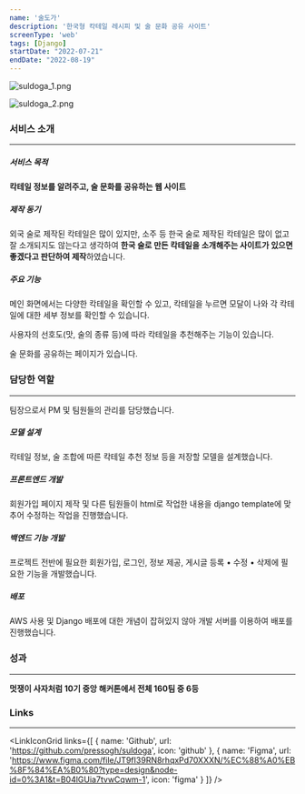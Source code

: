 ```yaml
---
name: '술도가'
description: '한국형 칵테일 레시피 및 술 문화 공유 사이트'
screenType: 'web'
tags: [Django]
startDate: "2022-07-21"
endDate: "2022-08-19"
---
```


![suldoga_1.png](/portfolio/suldoga_1.png)

![suldoga_2.png](/portfolio/suldoga_2.png)

### 서비스 소개

---

##### 서비스 목적

**칵테일 정보를 알려주고, 술 문화를 공유하는 웹 사이트**

##### 제작 동기

외국 술로 제작된 칵테일은 많이 있지만, 소주 등 한국 술로 제작된 칵테일은 많이 없고 잘 소개되지도 않는다고 생각하여 **한국 술로 만든 칵테일을 소개해주는 사이트가 있으면 좋겠다고 판단하여 제작**하였습니다.

##### 주요 기능

메인 화면에서는 다양한 칵테일을 확인할 수 있고, 칵테일을 누르면 모달이 나와 각 칵테일에 대한 세부 정보를 확인할 수 있습니다.

사용자의 선호도(맛, 술의 종류 등)에 따라 칵테일을 추천해주는 기능이 있습니다.

술 문화를 공유하는 페이지가 있습니다.

### 담당한 역할

---

팀장으로서 PM 및 팀원들의 관리를 담당했습니다.

##### 모델 설계

칵테일 정보, 술 조합에 따른 칵테일 추천 정보 등을 저장할 모델을 설계했습니다.

##### 프론트엔드 개발

회원가입 페이지 제작 및 다른 팀원들이 html로 작업한 내용을 django template에 맞추어 수정하는 작업을 진행했습니다.

##### 백엔드 기능 개발

프로젝트 전반에 필요한 회원가입, 로그인, 정보 제공, 게시글 등록 • 수정 • 삭제에 필요한 기능을 개발했습니다.

##### 배포

AWS 사용 및 Django 배포에 대한 개념이 잡혀있지 않아 개발 서버를 이용하여 배포를 진행했습니다.


### 성과

---

**멋쟁이 사자처럼 10기 중앙 해커톤에서 전체 160팀 중 6등**

### Links

---

<LinkIconGrid
	links={[
		{
			name: 'Github',
			url: 'https://github.com/pressogh/suldoga',
			icon: 'github'
		},
		{
			name: 'Figma',
			url: 'https://www.figma.com/file/JT9fI39RN8rhqxPd70XXXN/%EC%88%A0%EB%8F%84%EA%B0%80?type=design&node-id=0%3A1&t=B04lGUia7tvwCqwm-1',
			icon: 'figma'
		}
	]}
/>

